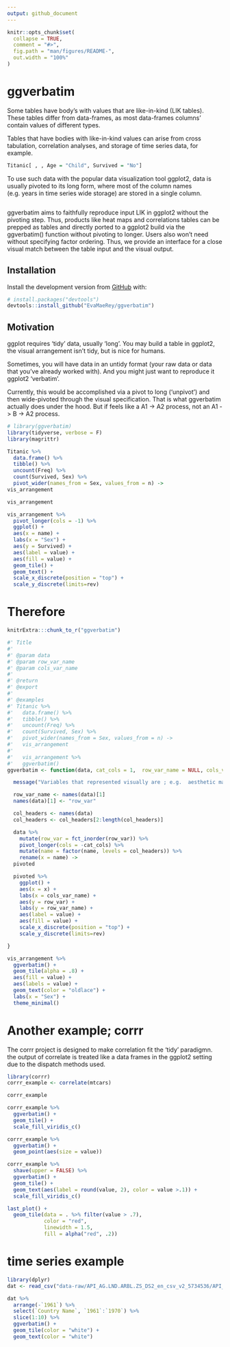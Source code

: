 ```yaml
---
output: github_document
---
```


<!-- README.md is generated from README.Rmd. Please edit that file -->

```r
knitr::opts_chunk$set(
  collapse = TRUE,
  comment = "#>",
  fig.path = "man/figures/README-",
  out.width = "100%"
)
```

# ggverbatim

<!-- badges: start -->
<!-- badges: end -->

Some tables have body's with values that are like-in-kind (LIK tables). These tables differ from data-frames, as most data-frames columns' contain values of different types. 

Tables that have bodies with like-in-kind values can arise from cross tabulation, correlation analyses, and storage of time series data, for example. 



```r
Titanic[ , , Age = "Child", Survived = "No"]
```

To use such data with the popular data visualization tool ggplot2, data is usually pivoted to its long form, where most of the column names (e.g. years in time series wide storage) are stored in a single column.

```r



```



ggverbatim aims to faithfully reproduce input LIK in ggplot2 without the pivoting step.  Thus, products like heat maps and correlations tables can be prepped as tables and directly ported to a ggplot2 build via the ggverbatim() function without pivoting to longer.  Users also won't need without specifying factor ordering.  Thus, we provide an interface for a close visual match between the table input and the visual output. 

## Installation

Install the development version from [GitHub](https://github.com/) with:

``` r
# install.packages("devtools")
devtools::install_github("EvaMaeRey/ggverbatim")
```

## Motivation 

ggplot requires 'tidy' data, usually 'long'.  You may build a table in ggplot2, the visual arrangement isn't tidy, but is nice for humans.

Sometimes, you will have data in an untidy format (your raw data or data that you've already worked with).  And you might just want to reproduce it ggplot2 'verbatim'.  

Currently, this would be accomplished via a pivot to long ('unpivot') and then wide-pivoted through the visual specification.  That is what ggverbatim actually does under the hood.  But if feels like a A1 -> A2 process, not an A1 -> B -> A2 process.

```r
# library(ggverbatim)
library(tidyverse, verbose = F)
library(magrittr)

Titanic %>% 
  data.frame() %>% 
  tibble() %>% 
  uncount(Freq) %>% 
  count(Survived, Sex) %>% 
  pivot_wider(names_from = Sex, values_from = n) ->
vis_arrangement

vis_arrangement
```


```r
vis_arrangement %>% 
  pivot_longer(cols = -1) %>% 
  ggplot() + 
  aes(x = name) + 
  labs(x = "Sex") + 
  aes(y = Survived) + 
  aes(label = value) + 
  aes(fill = value) + 
  geom_tile() + 
  geom_text() + 
  scale_x_discrete(position = "top") + 
  scale_y_discrete(limits=rev)
```

# Therefore

```r
knitrExtra:::chunk_to_r("ggverbatim")
```


```r
#' Title
#'
#' @param data
#' @param row_var_name
#' @param cols_var_name
#'
#' @return
#' @export
#'
#' @examples
#' Titanic %>%
#'   data.frame() %>%
#'   tibble() %>%
#'   uncount(Freq) %>%
#'   count(Survived, Sex) %>%
#'   pivot_wider(names_from = Sex, values_from = n) ->
#'   vis_arrangement
#'
#'   vis_arrangement %>%
#'   ggverbatim()
ggverbatim <- function(data, cat_cols = 1,  row_var_name = NULL, cols_var_name = "x", value_var_name = NULL){

  message("Variables that represented visually are ; e.g.  aesthetic mappying are 'x', and " |> paste(row_var_name))

  row_var_name <- names(data)[1]
  names(data)[1] <- "row_var"

  col_headers <- names(data)
  col_headers <- col_headers[2:length(col_headers)]

  data %>%
    mutate(row_var = fct_inorder(row_var)) %>%
    pivot_longer(cols = -cat_cols) %>%
    mutate(name = factor(name, levels = col_headers)) %>%
    rename(x = name) ->
  pivoted

  pivoted %>%
    ggplot() +
    aes(x = x) +
    labs(x = cols_var_name) +
    aes(y = row_var) +
    labs(y = row_var_name) +
    aes(label = value) +
    aes(fill = value) +
    scale_x_discrete(position = "top") +
    scale_y_discrete(limits=rev)

}
```


```r
vis_arrangement %>% 
  ggverbatim() +
  geom_tile(alpha = .8) +
  aes(fill = value) +
  aes(labels = value) +
  geom_text(color = "oldlace") + 
  labs(x = "Sex") + 
  theme_minimal() 
```

# Another example; corrr

The corrr project is designed to make correlation fit the 'tidy' paradigmn. the output of correlate is treated like a data frames in the ggplot2 setting due to the dispatch methods used.


```r
library(corrr)
corrr_example <- correlate(mtcars)

corrr_example

corrr_example %>% 
  ggverbatim() + 
  geom_tile() + 
  scale_fill_viridis_c()

corrr_example %>% 
  ggverbatim() + 
  geom_point(aes(size = value))

corrr_example %>% 
  shave(upper = FALSE) %>% 
  ggverbatim() + 
  geom_tile() + 
  geom_text(aes(label = round(value, 2), color = value >.1)) +
  scale_fill_viridis_c()

last_plot() +
  geom_tile(data = . %>% filter(value > .7), 
            color = "red", 
            linewidth = 1.5, 
            fill = alpha("red", .2))

```

# time series example

```r
library(dplyr)
dat <- read_csv("data-raw/API_AG.LND.ARBL.ZS_DS2_en_csv_v2_5734536/API_AG.LND.ARBL.ZS_DS2_en_csv_v2_5734536.csv", skip = 3) 

dat %>% 
  arrange(-`1961`) %>%  
  select(`Country Name`, `1961`:`1970`) %>% 
  slice(1:10) %>% 
  ggverbatim() + 
  geom_tile(color = "white") + 
  geom_text(color = "white")


```
